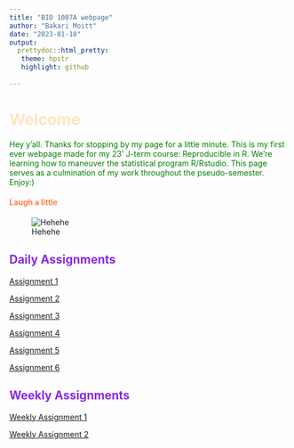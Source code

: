 ```yaml
---
title: "BIO 1007A webpage"
author: "Bakari Moitt"
date: "2023-01-10"
output: 
  prettydoc::html_pretty:
   theme: hpstr
   highlight: github
    
---
```

# <span style="color: bisque;">Welcome </span>  
<span style="color: green;"> Hey y'all. Thanks for stopping by my page for a little minute. This is my first ever webpage made for my 23' J-term course: Reproducible in R. We're learning how to maneuver the statistical program R/Rstudio. This page serves as a culmination of my work throughout the pseudo-semester. Enjoy:) </span>

#### <span style="color: coral;">Laugh a little</span>
![Hehehe](Tyler.gif)

## <span style="color: blueviolet;">Daily Assignments</span>
[Assignment 1](Assignment-1.html) 

[Assignment 2](Assignment-2.html)   

[Assignment 3](Assignment-3.html) 

[Assignment 4](Assignment-4.html)

[Assignment 5](Assignment-5.html)

[Assignment 6](Assignment-6.html)

## <span style="color: blueviolet;">Weekly Assignments</span>

[Weekly Assignment 1](Weekly-Assignment-1.html) 

[Weekly Assignment 2](Weekly-Assignment-2.html)




